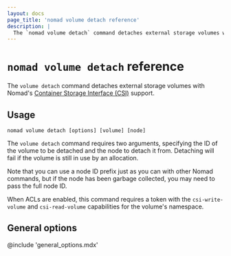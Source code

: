 ```yaml
---
layout: docs
page_title: 'nomad volume detach reference'
description: |
  The `nomad volume detach` command detaches external storage volumes with Container Storage Interface (CSI) plugins.
---
```


# `nomad volume detach` reference

The `volume detach` command detaches external storage volumes with Nomad's
[Container Storage Interface (CSI)][csi] support.

## Usage

```plaintext
nomad volume detach [options] [volume] [node]
```

The `volume detach` command requires two arguments, specifying the ID of the
volume to be detached and the node to detach it from. Detaching will fail if
the volume is still in use by an allocation.

Note that you can use a node ID prefix just as you can with other Nomad
commands, but if the node has been garbage collected, you may need to pass the
full node ID.

When ACLs are enabled, this command requires a token with the
`csi-write-volume` and `csi-read-volume` capabilities for the volume's
namespace.

## General options

@include 'general_options.mdx'

[csi]: https://github.com/container-storage-interface/spec
